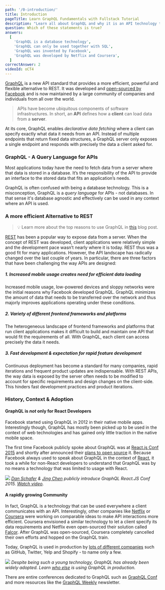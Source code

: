 ```yaml
---
path: '/0-introduction/'
title: Introduction
pageTitle: Learn GraphQL Fundamentals with Fullstack Tutorial
description: "Learn all about GraphQL and why it is an API technology that's superior to REST. It is not only for React & Javascript developers but can be used for any API."
question: Which of these statements is true?
answers:
  [
    'GraphQL is a database technology',
    'GraphQL can only be used together with SQL',
    'GraphQL was invented by Facebook',
    'GraphQL was developed by Netflix and Coursera',
  ]
correctAnswer: 2
videoId: oCT4
---
```


[GraphQL](http://www.graphql.org/) is a new API standard that provides a more efficient,
powerful and flexible alternative to REST. It was developed and
[open-sourced by Facebook](https://facebook.github.io/react/blog/2015/02/20/introducing-relay-and-graphql.html)
and is now maintained by a large community of companies and individuals from all over the world.

> APIs have become ubiquitous components of software infrastructures.
> In short, an **API** defines how a **client** can load data from a **server**.

At its core, GraphQL enables _declarative data fetching_ where a client can
specify exactly what data it needs from an API. Instead of multiple endpoints
that return fixed data structures, a GraphQL server only exposes a single
endpoint and responds with precisely the data a client asked for.

### GraphQL - A Query Language for APIs

Most applications today have the need to fetch data from a server where that
data is stored in a database. It’s the responsibility of the API to provide an
interface to the stored data that fits an application’s needs.

GraphQL is often confused with being a database technology. This is a
misconception, GraphQL is a _query language_ for APIs - not databases. In that
sense it's database agnostic and effectively can be used in any context where
an API is used.

### A more efficient Alternative to REST

> 💡 Learn more about the top reasons to use GraphQL in
> [this](https://www.prisma.io/blog/top-5-reasons-to-use-graphql-b60cfa683511)
> blog post.

[REST](https://en.wikipedia.org/wiki/Representational_state_transfer) has been
a popular way to expose data from a server. When the concept of REST was
developed, client applications were relatively simple and the development pace
wasn’t nearly where it is today. REST thus was a good fit for many applications.
However, the API landscape has radically changed over the last couple of years.
In particular, there are three factors that have been challenging the way APIs
are designed:

##### 1. Increased mobile usage creates need for efficient data loading

Increased mobile usage, low-powered devices and sloppy networks were the initial
reasons why Facebook developed GraphQL. GraphQL minimizes the amount of data
that needs to be transferred over the network and thus majorly improves
applications operating under these conditions.

##### 2. Variety of different frontend frameworks and platforms

The heterogeneous landscape of frontend frameworks and platforms that run
client applications makes it difficult to build and maintain one API that would
fit the requirements of all. With GraphQL, each client can access precisely the
data it needs.

##### 3. Fast development & expectation for rapid feature development

Continuous deployment has become a standard for many companies, rapid iterations
and frequent product updates are indispensable. With REST APIs, the way data is
exposed by the server often needs to be modified to account for specific
requirements and design changes on the client-side. This hinders fast
development practices and product iterations.

### History, Context & Adoption

#### GraphQL is _not_ only for React Developers

Facebook started using GraphQL in 2012 in their native mobile apps.
Interestingly though, GraphQL has mostly been picked up to be used in the
context of web technologies and has gained only little traction in the native
mobile space.

The first time Facebook publicly spoke about GraphQL was at
[React.js Conf 2015](https://www.youtube.com/watch?v=9sc8Pyc51uU) and shortly
after announced their
[plans to open source](https://facebook.github.io/react/blog/2015/05/01/graphql-introduction.html)
it. Because Facebook always used to speak about GraphQL in the context of
[React](https://facebook.github.io/react/), it took a while for non-React developers to
understand that GraphQL was by no means a technology that was limited to usage with React.

![](http://imgur.com/0mbF21w.png)
_[Dan Schafer](https://twitter.com/dlschafer) & [Jing Chen](https://twitter.com/jingc?lang=en)
publicly introduce GraphQL React.JS Conf 2015.
[Watch video](https://www.youtube.com/watch?v=9sc8Pyc51uU)._

#### A rapidly growing Community

In fact, GraphQL is a technology that can be used everywhere a client
communicates with an API. Interestingly, other companies like
[Netflix](https://medium.com/netflix-techblog) or [Coursera](https://building.coursera.org/)
were working on comparable ideas to make API interactions more efficient.
Coursera envisioned a similar technology to let a client specify its data requirements
and Netflix even open-sourced their solution called [Falcor](https://github.com/Netflix/falcor).
After GraphQL was open-sourced, Coursera completely cancelled their own efforts
and hopped on the GraphQL train.

Today, GraphQL is used in production by [lots of different companies](http://graphql.org/users/)
such as GitHub, Twitter, Yelp and Shopify - to name only a few.

![](https://imgur.com/2RYRYB3.png)
_Despite being such a young technology, GraphQL has already been widely adopted.
Learn [who else](http://graphql.org/users/) is using GraphQL in production._

There are entire conferences dedicated to GraphQL such as
[GraphQL Conf](https://graphqlconf.org/) and more resources like the
[GraphQL Weekly](https://graphqlweekly.com/) newsletter.
